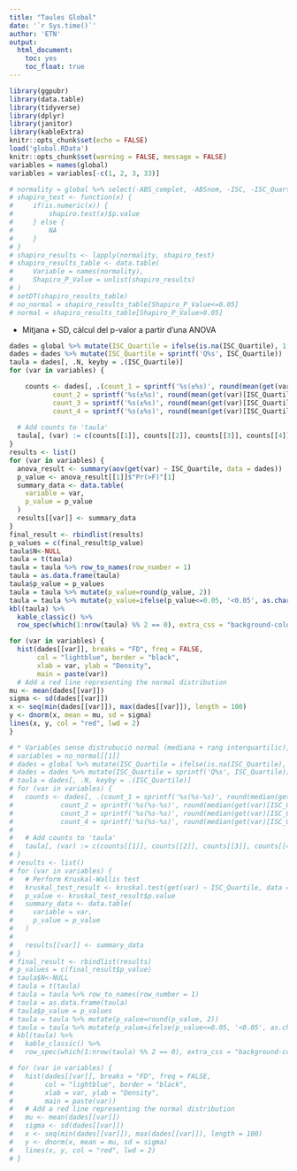 ```yaml
---
title: "Taules Global"
date: '`r Sys.time()`'
author: 'ETN'
output: 
  html_document: 
    toc: yes
    toc_float: true
---
```


```r
library(ggpubr)
library(data.table)
library(tidyverse)
library(dplyr)
library(janitor)
library(kableExtra)
knitr::opts_chunk$set(echo = FALSE)
load('global.RData')
knitr::opts_chunk$set(warning = FALSE, message = FALSE) 
variables = names(global)
variables = variables[-c(1, 2, 3, 33)]
```

```r
# normality = global %>% select(-ABS_complet, -ABSnom, -ISC, -ISC_Quartile)
# shapiro_test <- function(x) {
#     if(is.numeric(x)) {
#         shapiro.test(x)$p.value
#     } else {
#         NA
#     }
# }
# shapiro_results <- lapply(normality, shapiro_test)
# shapiro_results_table <- data.table(
#     Variable = names(normality),
#     Shapiro_P_Value = unlist(shapiro_results)
# )
# setDT(shapiro_results_table)
# no_normal = shapiro_results_table[Shapiro_P_Value<=0.05]
# normal = shapiro_results_table[Shapiro_P_Value>0.05]
```


* Mitjana + SD, càlcul del p-valor a partir d'una ANOVA

```r
dades = global %>% mutate(ISC_Quartile = ifelse(is.na(ISC_Quartile), 1, ISC_Quartile))
dades = dades %>% mutate(ISC_Quartile = sprintf('Q%s', ISC_Quartile))
taula = dades[, .N, keyby = .(ISC_Quartile)]
for (var in variables) {

    counts <- dades[, .(count_1 = sprintf('%s(±%s)', round(mean(get(var)[ISC_Quartile == 'Q1']),2), round(sd(get(var)[ISC_Quartile == 'Q1'], na.rm=TRUE),2)),
           count_2 = sprintf('%s(±%s)', round(mean(get(var)[ISC_Quartile == 'Q2']),2), round(sd(get(var)[ISC_Quartile == 'Q2'], na.rm=TRUE),2)),
           count_3 = sprintf('%s(±%s)', round(mean(get(var)[ISC_Quartile == 'Q3']),2), round(sd(get(var)[ISC_Quartile == 'Q3'], na.rm=TRUE),2)),
           count_4 = sprintf('%s(±%s)', round(mean(get(var)[ISC_Quartile == 'Q4']),2), round(sd(get(var)[ISC_Quartile == 'Q4'], na.rm=TRUE),2)))]
  
  # Add counts to 'taula'
  taula[, (var) := c(counts[[1]], counts[[2]], counts[[3]], counts[[4]])]
}
results <- list()
for (var in variables) {
  anova_result <- summary(aov(get(var) ~ ISC_Quartile, data = dades))
  p_value <- anova_result[[1]]$"Pr(>F)"[1]
  summary_data <- data.table(
    variable = var,
    p_value = p_value
  )
  results[[var]] <- summary_data
}
final_result <- rbindlist(results)
p_values = c(final_result$p_value)
taula$N<-NULL
taula = t(taula)
taula = taula %>% row_to_names(row_number = 1)
taula = as.data.frame(taula)
taula$p_value = p_values
taula = taula %>% mutate(p_value=round(p_value, 2))
taula = taula %>% mutate(p_value=ifelse(p_value<=0.05, '<0.05', as.character(round(p_value,2))))
kbl(taula) %>%
  kable_classic() %>%
  row_spec(which(1:nrow(taula) %% 2 == 0), extra_css = "background-color: lightblue;")
```

```r
for (var in variables) {
  hist(dades[[var]], breaks = "FD", freq = FALSE,
       col = "lightblue", border = "black",
       xlab = var, ylab = "Density",
       main = paste(var))
  # Add a red line representing the normal distribution
mu <- mean(dades[[var]])
sigma <- sd(dades[[var]])
x <- seq(min(dades[[var]]), max(dades[[var]]), length = 100)
y <- dnorm(x, mean = mu, sd = sigma)
lines(x, y, col = "red", lwd = 2)
}
```




```r
# * Variables sense distrubució normal (mediana + rang interquartilic), càlcul del p-valor a partir del test Kruskal-Wallis
# variables = no_normal[[1]]
# dades = global %>% mutate(ISC_Quartile = ifelse(is.na(ISC_Quartile), 1, ISC_Quartile))
# dades = dades %>% mutate(ISC_Quartile = sprintf('Q%s', ISC_Quartile))
# taula = dades[, .N, keyby = .(ISC_Quartile)]
# for (var in variables) {
#   counts <- dades[, .(count_1 = sprintf('%s(%s-%s)', round(median(get(var)[ISC_Quartile == 'Q1']),2), round(quantile(get(var)[ISC_Quartile == 'Q1'], 0.25, na.rm=TRUE),2), round(quantile(get(var)[ISC_Quartile == 'Q1'], 0.75, na.rm=TRUE),2)),
#            count_2 = sprintf('%s(%s-%s)', round(median(get(var)[ISC_Quartile == 'Q2']),2), round(quantile(get(var)[ISC_Quartile == 'Q2'], 0.25, na.rm=TRUE),2), round(quantile(get(var)[ISC_Quartile == 'Q2'], 0.75, na.rm=TRUE),2)),
#            count_3 = sprintf('%s(%s-%s)', round(median(get(var)[ISC_Quartile == 'Q3']),2), round(quantile(get(var)[ISC_Quartile == 'Q3'], 0.25, na.rm=TRUE),2), round(quantile(get(var)[ISC_Quartile == 'Q3'], 0.75, na.rm=TRUE),2)),
#            count_4 = sprintf('%s(%s-%s)', round(median(get(var)[ISC_Quartile == 'Q4']),2), round(quantile(get(var)[ISC_Quartile == 'Q4'], 0.25, na.rm=TRUE),2), round(quantile(get(var)[ISC_Quartile == 'Q4'], 0.75, na.rm=TRUE),2)))]
#   
#   # Add counts to 'taula'
#   taula[, (var) := c(counts[[1]], counts[[2]], counts[[3]], counts[[4]])]
# }
# results <- list()
# for (var in variables) {
#   # Perform Kruskal-Wallis test
#   kruskal_test_result <- kruskal.test(get(var) ~ ISC_Quartile, data = dades)
#   p_value <- kruskal_test_result$p.value
#   summary_data <- data.table(
#     variable = var,
#     p_value = p_value
#   )
# 
#   results[[var]] <- summary_data
# }
# final_result <- rbindlist(results)
# p_values = c(final_result$p_value)
# taula$N<-NULL
# taula = t(taula)
# taula = taula %>% row_to_names(row_number = 1)
# taula = as.data.frame(taula)
# taula$p_value = p_values
# taula = taula %>% mutate(p_value=round(p_value, 2))
# taula = taula %>% mutate(p_value=ifelse(p_value<=0.05, '<0.05', as.character(round(p_value,2))))
# kbl(taula) %>%
#   kable_classic() %>%
#   row_spec(which(1:nrow(taula) %% 2 == 0), extra_css = "background-color: lightblue;")
```

```r
# for (var in variables) {
#   hist(dades[[var]], breaks = "FD", freq = FALSE,
#        col = "lightblue", border = "black",
#        xlab = var, ylab = "Density",
#        main = paste(var))
#   # Add a red line representing the normal distribution
#   mu <- mean(dades[[var]])
#   sigma <- sd(dades[[var]])
#   x <- seq(min(dades[[var]]), max(dades[[var]]), length = 100)
#   y <- dnorm(x, mean = mu, sd = sigma)
#   lines(x, y, col = "red", lwd = 2)
# }
```